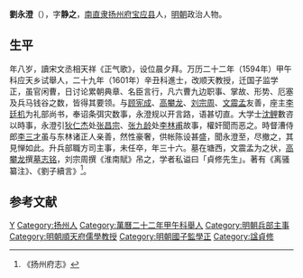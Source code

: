 {{Otheruses|other=名为刘静之的其他人物|刘静之}}

'''劉永澄'''（{{bd|？||？|catIdx=}}），字'''静之'''，[[南直隶|南直隶]][[扬州府|扬州府]][[宝应县|宝应县]]人，[[明朝|明朝]]政治人物。

== 生平 ==
年八岁，讀宋文丞相天祥《正气歌》，设位晨夕拜。万历二十二年（1594年）甲午科应天乡试舉人，二十九年（1601年）辛丑科進士，改顺天教授，迁国子监学正，虽官闲曹，日讨论累朝典章、名臣言行，凡六曹九边职事、掌故、形势、厄塞及兵马钱谷之数，皆得其要领。与[[顾宪成|顾宪成]]、[[高攀龙|高攀龙]]、[[刘宗周|刘宗周]]、[[文震孟|文震孟]]友善，座主[[李廷机|李廷机]]为礼部尚书，奉诏条弭灾数事，永澄规以开言路，语甚切直。大学士[[沈鲤|沈鲤]]數咨以時事，永澄引[[狄仁杰|狄仁杰]]处[[张昌宗|张昌宗]]、[[张九龄|张九龄]]处[[李林甫|李林甫]]故事，權奸聞而恶之。時督漕侍郎[[李三才|李三才]]虽与东林诸正人亲善，然性豪奢，供帐陈设甚盛，聞永澄至，尽撤之，其見惮如此。升兵部職方司主事，未任卒，年三十六。墓在塘西，文震孟为之状，[[高攀龙|高攀龙]]撰[[墓志铭|墓志铭]]，刘宗周撰《淮南賦》吊之，学者私谥曰「貞修先生」。著有《离骚纂注》、《劉子續言》<ref>《扬州府志》</ref>。

==参考文献==
{{reflist}}

{{萬曆二十九年辛丑科殿試金榜}}

{{Authority control}}

{{DEFAULTSORT:}}
[[Category:刘姓|Y]]
[[Category:扬州人|Category:扬州人]]
[[Category:萬曆二十二年甲午科舉人|Category:萬曆二十二年甲午科舉人]]
[[Category:明朝兵部主事|Category:明朝兵部主事]]
[[Category:明朝順天府儒學教授|Category:明朝順天府儒學教授]]
[[Category:明朝國子監學正|Category:明朝國子監學正]]
[[Category:諡貞修|Category:諡貞修]]